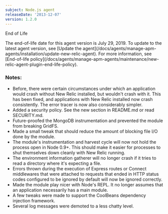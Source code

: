 ```yaml
---
subject: Node.js agent
releaseDate: '2013-12-07'
version: 1.2.0
---
```


End of Life

<Callout variant="important">
  The end-of-life date for this agent version is July 29, 2019. To update to the latest agent version, see [Update the agent](/docs/agents/manage-apm-agents/installation/update-new-relic-agent). For more information, see [End-of-life policy](/docs/agents/manage-apm-agents/maintenance/new-relic-agent-plugin-end-life-policy).
</Callout>

### Notes:

* Before, there were certain circumstances under which an application would crash without New Relic installed, but wouldn't crash with it. This has been fixed, and applications with New Relic installed now crash consistently. The error tracer is now also considerably simpler.
* Added a security policy. See the new section in README.md or read SECURITY.md.
* Future-proofed the MongoDB instrumentation and prevented the module from breaking GridFS.
* Made a small tweak that should reduce the amount of blocking file I/O done by the module.
* The module's instrumentation and harvest cycle will now not hold the process open in Node 0.9+. This should make it easier for processes to shut themselves down cleanly with New Relic running.
* The environment information gatherer will no longer crash if it tries to read a directory where it's expecting a file.
* Errors thrown during the execution of Express routes or Connect middlewares that were attached to requests that ended in HTTP status codes configured to be ignored by default will now be ignored correctly.
* Made the module play nicer with Node's REPL. It no longer assumes that an application necessarily has a main module.
* A few tweaks were made to support the CoolBeans dependency injection framework.
* Several log messages were demoted to a less chatty level.

